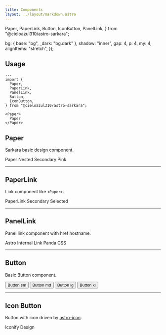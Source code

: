 ```yaml
---
title: Components
layout: ../layout/markdown.astro
---
```


  Paper,
  PaperLink,
  Button,
  IconButton,
  PanelLink,
} from "@cieloazul310/astro-sarkara";

  bg: { base: "bg", _dark: "bg.dark" },
  shadow: "inner",
  gap: 4,
  p: 4,
  my: 4,
  alignItems: "stretch",
});

## Usage

```astro
---
import { 
  Paper,
  PaperLink,
  PanelLink,
  Button,
  IconButton,
} from "@cieloazul310/astro-sarkara";
---
<Paper>
  Paper
</Paper>
```

## Paper

Sarkara basic design component.

<div class={viewerStyle}>
  <Paper>
    Paper
  </Paper>
  <Paper>
    <Paper>
      Nested
    </Paper>
  </Paper>
  <Paper colorPalette="secondary">
    Secondary
  </Paper>
  <Paper colorPalette="pink">
    Pink
  </Paper>
</div>

---

## PaperLink

Link component like `<Paper>`.

<div class={viewerStyle}>
  <PaperLink href="/components/">PaperLink</PaperLink>
  <PaperLink href="/components/" colorPalette="secondary">
    Secondary
  </PaperLink>
  <PaperLink href="/components/" selected>Selected</PaperLink>
</div>

---

## PanelLink

Panel link component with href hostname.

<div class={viewerStyle}>
  <PanelLink href="https://astro.build/">Astro</PanelLink>
  <PanelLink href="/">Internal Link</PanelLink>
  <PanelLink href="https://panda-css.com" disableBorder colorPalette="yellow">Panda CSS</PanelLink>
</div>

---

## Button

Basic Button component.

<div class={viewerStyle}>
  <div class={vstack({ gap: 2, alignItems: "start" })}>
    <Button size="sm" colorPalette="primary">Button sm</Button>
    <Button size="md" colorPalette="secondary" visual="outline">Button md</Button>
    <Button size="lg" icon="mdi:arrow-right-bold-circle" iconPlace="end">Button lg</Button>
    <Button size="xl" colorPalette="secondary" icon="mdi:alert-circle" >Button xl</Button>
  </div>
</div>

---

## Icon Button

Button with icon driven by [astro-icon](https://github.com/natemoo-re/astro-icon).

<div class={viewerStyle}>
  <div class={vstack({ gap: 2, alignItems: "start" })}>
    <IconButton size="sm" colorPalette="primary" icon="mdi:download" />
    <IconButton
      size="md"
      colorPalette="secondary"
      visual="outline"
      icon="mdi:download"
    />
    <IconButton size="lg" shape="circle" icon="mdi:download" />
    <IconButton size="xl" colorPalette="primary" icon="mdi:download" />
  </div>
</div>

<PanelLink href="https://iconify.design/">Iconify Design</PanelLink>
